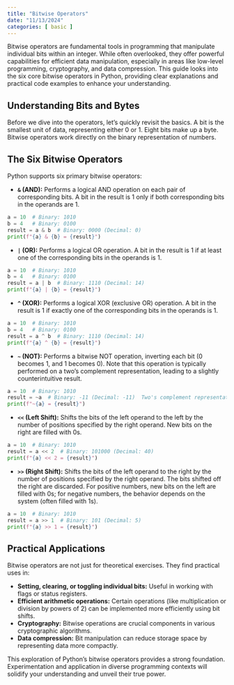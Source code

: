 ```yaml
---
title: "Bitwise Operators"
date: "11/13/2024"
categories: [ basic ]
---
```



Bitwise operators are fundamental tools in programming that manipulate individual bits within an integer. While often overlooked, they offer powerful capabilities for efficient data manipulation, especially in areas like low-level programming, cryptography, and data compression.  This guide looks into the six core bitwise operators in Python, providing clear explanations and practical code examples to enhance your understanding.

## Understanding Bits and Bytes

Before we dive into the operators, let's quickly revisit the basics.  A bit is the smallest unit of data, representing either 0 or 1. Eight bits make up a byte.  Bitwise operators work directly on the binary representation of numbers.


## The Six Bitwise Operators

Python supports six primary bitwise operators:

* **`&` (AND):** Performs a logical AND operation on each pair of corresponding bits.  A bit in the result is 1 only if both corresponding bits in the operands are 1.

```python
a = 10  # Binary: 1010
b = 4   # Binary: 0100
result = a & b  # Binary: 0000 (Decimal: 0)
print(f"{a} & {b} = {result}")
```

* **`|` (OR):** Performs a logical OR operation. A bit in the result is 1 if at least one of the corresponding bits in the operands is 1.

```python
a = 10  # Binary: 1010
b = 4   # Binary: 0100
result = a | b  # Binary: 1110 (Decimal: 14)
print(f"{a} | {b} = {result}")
```

* **`^` (XOR):** Performs a logical XOR (exclusive OR) operation. A bit in the result is 1 if exactly one of the corresponding bits in the operands is 1.

```python
a = 10  # Binary: 1010
b = 4   # Binary: 0100
result = a ^ b  # Binary: 1110 (Decimal: 14)
print(f"{a} ^ {b} = {result}")
```

* **`~` (NOT):** Performs a bitwise NOT operation, inverting each bit (0 becomes 1, and 1 becomes 0).  Note that this operation is typically performed on a two's complement representation, leading to a slightly counterintuitive result.

```python
a = 10  # Binary: 1010
result = ~a  # Binary: -11 (Decimal: -11)  Two's complement representation
print(f"~{a} = {result}")
```

* **`<<` (Left Shift):** Shifts the bits of the left operand to the left by the number of positions specified by the right operand.  New bits on the right are filled with 0s.

```python
a = 10  # Binary: 1010
result = a << 2  # Binary: 101000 (Decimal: 40)
print(f"{a} << 2 = {result}")
```

* **`>>` (Right Shift):** Shifts the bits of the left operand to the right by the number of positions specified by the right operand. The bits shifted off the right are discarded.  For positive numbers, new bits on the left are filled with 0s; for negative numbers, the behavior depends on the system (often filled with 1s).


```python
a = 10  # Binary: 1010
result = a >> 1  # Binary: 101 (Decimal: 5)
print(f"{a} >> 1 = {result}")
```


## Practical Applications

Bitwise operators are not just for theoretical exercises. They find practical uses in:

* **Setting, clearing, or toggling individual bits:** Useful in working with flags or status registers.
* **Efficient arithmetic operations:**  Certain operations (like multiplication or division by powers of 2) can be implemented more efficiently using bit shifts.
* **Cryptography:** Bitwise operations are crucial components in various cryptographic algorithms.
* **Data compression:**  Bit manipulation can reduce storage space by representing data more compactly.


This exploration of Python's bitwise operators provides a strong foundation.  Experimentation and application in diverse programming contexts will solidify your understanding and unveil their true power.

